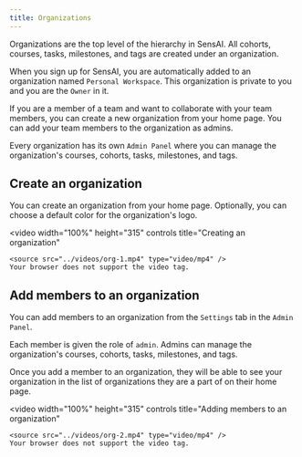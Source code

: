 ```yaml
---
title: Organizations
---
```


Organizations are the top level of the hierarchy in SensAI. All cohorts, courses, tasks, milestones, and tags are created under an organization.

When you sign up for SensAI, you are automatically added to an organization named `Personal Workspace`. This organization is private to you and you are the `Owner` in it.

If you are a member of a team and want to collaborate with your team members, you can create a new organization from your home page. You can add your team members to the organization as admins.

Every organization has its own `Admin Panel` where you can manage the organization's courses, cohorts, tasks, milestones, and tags.

## Create an organization

You can create an organization from your home page. Optionally, you can choose a default color for the organization's logo.

<video
    width="100%"
    height="315"
    controls
    title="Creating an organization"
>
    <source src="../videos/org-1.mp4" type="video/mp4" />
    Your browser does not support the video tag.
</video>

## Add members to an organization

You can add members to an organization from the `Settings` tab in the `Admin Panel`.

Each member is given the role of `admin`. Admins can manage the organization's courses, cohorts, tasks, milestones, and tags.

Once you add a member to an organization, they will be able to see your organization in the list of organizations they are a part of on their home page.

<video
    width="100%"
    height="315"
    controls
    title="Adding members to an organization"
>
    <source src="../videos/org-2.mp4" type="video/mp4" />
    Your browser does not support the video tag.
</video>